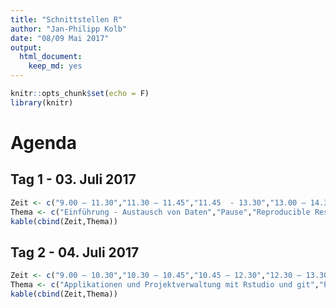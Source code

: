 ```yaml
---
title: "Schnittstellen R"
author: "Jan-Philipp Kolb"
date: "08/09 Mai 2017"
output: 
  html_document: 
    keep_md: yes
---
```


```r
knitr::opts_chunk$set(echo = F)
library(knitr)
```

# Agenda

## Tag 1 - 03. Juli 2017

```r
Zeit <- c("9.00 – 11.30","11.30 – 11.45","11.45  - 13.30","13.00 – 14.30","14.30 – 15.30","15.30 – 16.00","16.00 – 18.00")
Thema <- c("Einführung - Austausch von Daten","Pause","Reproducible Research","Mittag","Interaktive Darstellung","Pause","Internetresourcen und APIs nutzen")
kable(cbind(Zeit,Thema))
```

## Tag 2 - 04. Juli 2017

```r
Zeit <- c("9.00 – 10.30","10.30 – 10.45","10.45 – 12.30","12.30 – 13.30","13.30 - 16.00","16.00")
Thema <- c("Applikationen und Projektverwaltung mit Rstudio und git","Pause","Hochperfomanter Code","Mittag","Integration von Datenbanken","Ende der Veranstaltung")
kable(cbind(Zeit,Thema))
```

